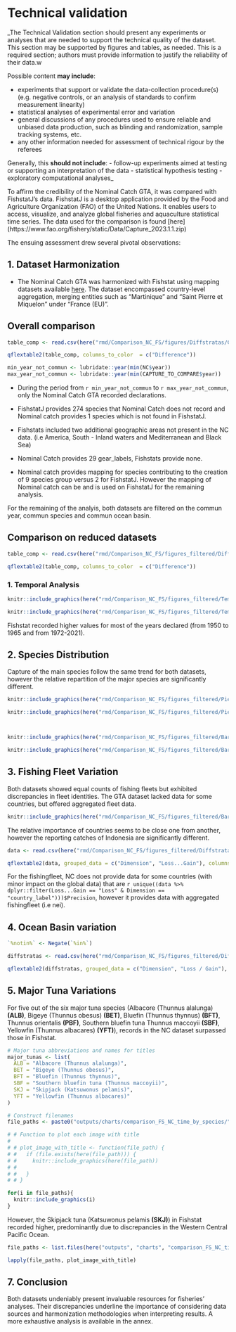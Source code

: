 # Technical validation

_The Technical Validation section should present any experiments or analyses that are needed to support the technical quality of the dataset. This section may be supported by figures and tables, as needed. This is a required section; authors must provide information to justify the reliability of their data.w 

Possible content **may include**:

-	experiments that support or validate the data-collection procedure(s) (e.g. negative controls, or an analysis of standards to confirm measurement linearity)
-	statistical analyses of experimental error and variation
-	general discussions of any procedures used to ensure reliable and unbiased data production, such as blinding and randomization, sample tracking systems, etc. 
-	any other information needed for assessment of technical rigour by the referees

Generally, this **should not include**:
-	follow-up experiments aimed at testing or supporting an interpretation of the data
-	statistical hypothesis testing 
-	exploratory computational analyses_

To affirm the credibility of the Nominal Catch GTA, it was compared with FishstatJ's data. 
FishstatJ is a desktop application provided by the Food and Agriculture Organization (FAO) of the United Nations. It enables users to access, visualize, and analyze global fisheries and aquaculture statistical time series. The data used for the comparison is found [here] (https://www.fao.org/fishery/static/Data/Capture_2023.1.1.zip)

The ensuing assessment drew several pivotal observations:

## 1. Dataset Harmonization

- The Nominal Catch GTA was harmonized with Fishstat using mapping datasets available [here](https://github.com/manuchassot/GTA_NC_DataPaper/blob/main/inputs/mappings/Mapping_from_fsj_to_nc.csv). The dataset encompassed country-level aggregation, merging entities such as "Martinique" and "Saint Pierre et Miquelon" under "France (EU)".

## Overall comparison

```r
table_comp <- read.csv(here("rmd/Comparison_NC_FS/figures/Diffstratas/Comparison.of.number.of.stratas.between.the.two.datasets.csv")) %>% rename("Nominal Catch" = "Nominal.catch", " " = X)
```


```r
qflextable2(table_comp, columns_to_color  = c("Difference"))
```

```r

min_year_not_commun <- lubridate::year(min(NC$year))
max_year_not_commun <- lubridate::year(min(CAPTURE_TO_COMPARE$year))

```

- During the period from `r min_year_not_commun` to `r max_year_not_commun`, only the Nominal Catch GTA recorded declarations.

- FishstatJ provides 274 species that Nominal Catch does not record and Nominal catch provides 1 species which is not found in FishstatJ.
  
- Fishstats included two additional geographic areas not present in the NC data. (i.e America, South - Inland waters and Mediterranean and Black Sea)

- Nominal Catch provides 29 gear_labels, Fishstats provide none. 

- Nominal catch provides mapping for species contributing to the creation of 9 species group versus 2 for FishstatJ. However the mapping of Nominal catch can be and is used on FishstatJ for the remaining analysis.

For the remaining of the analyis, both datasets are filtered on the commun year, commun species and commun ocean basin. 


## Comparison on reduced datasets

```r

table_comp <- read.csv(here("rmd/Comparison_NC_FS/figures_filtered/Diffstratas/Comparison.of.number.of.stratas.between.the.two.datasets.csv"))

qflextable2(table_comp, columns_to_color  = c("Difference"))
```

### 1. Temporal Analysis

```r

knitr::include_graphics(here("rmd/Comparison_NC_FS/figures_filtered/Temporal/Evolutions.of.values.for.the.dimension.year.for.Fishstat.and.Nominal.catch.dataset..png"))

```


```r

knitr::include_graphics(here("rmd/Comparison_NC_FS/figures_filtered/Temporaldiff/Differences.in.percent.of.value.for.temporal.dimension....year.between.Fishstat.and.Nominal.catch.dataset..png"))

```

Fishstat recorded higher values for most of the years declared (from 1950 to 1965 and from 1972-2021).


## 2. Species Distribution

Capture of the main species follow the same trend for both datasets, however the relative repartition of the major species are significantly different.

```r

knitr::include_graphics(here("rmd/Comparison_NC_FS/figures_filtered/Piechartsdimensions/Distribution.in.value.for.the.dimension...species.group.gta.png"))

knitr::include_graphics(here("rmd/Comparison_NC_FS/figures_filtered/Piechartsdimensions/Distribution.in.value.for.the.dimension...species.png"))




```

```r
knitr::include_graphics(here("rmd/Comparison_NC_FS/figures_filtered/Barplot/Distribution.in.value.for.the.dimension...species.group.gta.png"))
```


```r

knitr::include_graphics(here("rmd/Comparison_NC_FS/figures_filtered/Barplot/Distribution.in.value.for.the.dimension...species.png"))

```



## 3. Fishing Fleet Variation

Both datasets showed equal counts of fishing fleets but exhibited discrepancies in fleet identities. The GTA dataset lacked data for some countries, but offered aggregated fleet data.


```r

knitr::include_graphics(here("rmd/Comparison_NC_FS/figures_filtered/Barplot/Distribution.in.value.for.the.dimension...fleet.label.png"))

```

The relative importance of countries seems to be close one from another, however the reporting catches of Indonesia are significantly different. 


```r
data <- read.csv(here("rmd/Comparison_NC_FS/figures_filtered/Diffstratas/Difference.between.stratas.of.the.two.datasets.csv")) %>% dplyr::select(-measurement_unit) %>% dplyr::rename("Difference in %" = "Difference..in...")%>% dplyr::rename("Difference in value" = "Difference.in.value") %>% filter(Dimension == "fleet_label")

qflextable2(data, grouped_data = c("Dimension", "Loss...Gain"), columns_to_color  = c("Difference in value"))
```

For the fishingfleet, NC does not provide data for some countries (with minor impact on the global data) that are `r unique((data %>% dplyr::filter(Loss...Gain == "Loss" & Dimension == "country_label")))$Precision`, however it provides data with aggregated fishingfleet (i.e nei).

## 4. Ocean Basin variation

```r

`%notin%` <- Negate(`%in%`)

diffstratas <- read.csv(here("rmd/Comparison_NC_FS/figures_filtered/Diffstratas/Difference.between.stratas.of.the.two.datasets.csv")) %>% dplyr::filter(Dimension %notin% c("year", "GRIDTYPE")) %>% dplyr::select(-measurement_unit) %>% dplyr::rename("Loss / Gain" = "Loss...Gain", "Difference in value" = "Difference.in.value")%>% dplyr::rename("Difference in %" = "Difference..in...") %>% filter(Dimension == "ocean_basin")

qflextable2(diffstratas, grouped_data = c("Dimension", "Loss / Gain"), columns_to_color = c("Difference in value"))

```

## 5. Major Tuna Variations

For five out of the six major tuna species (Albacore (Thunnus alalunga) **(ALB)**,  Bigeye (Thunnus obesus) **(BET)**, Bluefin (Thunnus thynnus) **(BFT)**, Thunnus orientalis **(PBF)**, Southern bluefin tuna Thunnus maccoyii **(SBF)**, Yellowfin (Thunnus albacares) **(YFT)**), records in the NC dataset surpassed those in Fishstat. 

```r
# Major tuna abbreviations and names for titles
major_tunas <- list(
  ALB = "Albacore (Thunnus alalunga)",
  BET = "Bigeye (Thunnus obesus)",
  BFT = "Bluefin (Thunnus thynnus)",
  SBF = "Southern bluefin tuna (Thunnus maccoyii)",
  SKJ = "Skipjack (Katsuwonus pelamis)",
  YFT = "Yellowfin (Thunnus albacares)"
)

# Construct filenames
file_paths <- paste0("outputs/charts/comparison_FS_NC_time_by_species/", names(major_tunas), "_general_comparison_plot.png")

# # Function to plot each image with title
# 
# # plot_image_with_title <- function(file_path) {
# #   if (file.exists(here(file_path))) {
# #     knitr::include_graphics(here(file_path))
# # 
# #   }
# # }

```


```r

for(i in file_paths){
  knitr::include_graphics(i)
}

```


However, the Skipjack tuna (Katsuwonus pelamis **(SKJ)**) in Fishstat recorded higher, predominantly due to discrepancies in the Western Central Pacific Ocean.

```r

file_paths <- list.files(here("outputs", "charts", "comparison_FS_NC_time_by_species/SKJ_by_ocean"), full.names = TRUE)

lapply(file_paths, plot_image_with_title) 

```


## 7. Conclusion

Both datasets undeniably present invaluable resources for fisheries' analyses. Their discrepancies underline the importance of considering data sources and harmonization methodologies when interpreting results. A more exhaustive analysis is available in the annex.




